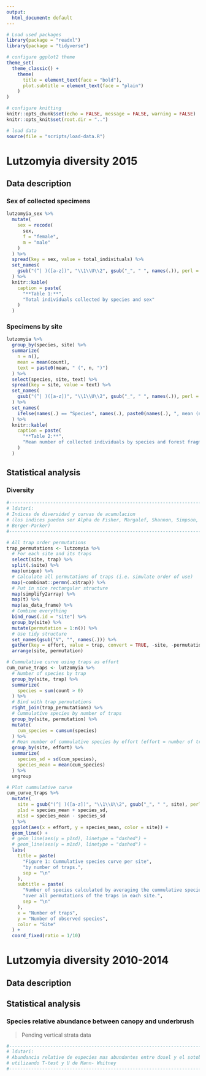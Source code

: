 ```yaml
---
output:
  html_document: default
---
```



```r
# Load used packages
library(package = "readxl")
library(package = "tidyverse")

# configure ggplot2 theme
theme_set(
  theme_classic() +
    theme(
      title = element_text(face = "bold"),
      plot.subtitle = element_text(face = "plain")
    )
)

# configure knitting
knitr::opts_chunk$set(echo = FALSE, message = FALSE, warning = FALSE)
knitr::opts_knit$set(root.dir = "..")
```


```r
# load data
source(file = "scripts/load-data.R")
```



# Lutzomyia diversity 2015

## Data description

### Sex of collected specimens

```r
lutzomyia_sex %>%
  mutate(
    sex = recode(
      sex,
      f = "female",
      m = "male"
    )
  ) %>%
  spread(key = sex, value = total_indivituals) %>%
  set_names(
    gsub("(^| )([a-z])", "\\1\\U\\2", gsub("_", " ", names(.)), perl = TRUE)
  ) %>%
  knitr::kable(
    caption = paste(
      "**Table 1:**",
      "Total individuals collected by species and sex" 
    )
  )
```


### Specimens by site

```r
lutzomyia %>%
  group_by(species, site) %>%
  summarize(
    n = n(),
    mean = mean(count),
    text = paste0(mean, " (", n, ")")
  ) %>%
  select(species, site, text) %>%
  spread(key = site, value = text) %>%
  set_names(
    gsub("(^| )([a-z])", "\\1\\U\\2", gsub("_", " ", names(.)), perl = TRUE)
  ) %>%
  set_names(
    ifelse(names(.) == "Species", names(.), paste0(names(.), ", mean (n)"))
  ) %>%
  knitr::kable(
    caption = paste(
      "**Table 2:**",
      "Mean number of collected individuals by species and forest fragmentation"
    )
  )
```


## Statistical analysis

### Diversity

```r
#------------------------------------------------------------------------------*
# ldutari:
# Indices de diversidad y curvas de acumulacion
# (los indices pueden ser Alpha de Fisher, Margalef, Shannon, Simpson,
# Berger-Parker)
#------------------------------------------------------------------------------*

# All trap order permutations
trap_permutations <- lutzomyia %>%
  # For each site and its traps
  select(site, trap) %>%
  split(.$site) %>%
  map(unique) %>%
  # Calculate all permutations of traps (i.e. simulate order of use)
  map(~combinat::permn(.x$trap)) %>%
  # Put in nice rectangular structure
  map(simplify2array) %>%
  map(t) %>%
  map(as_data_frame) %>%
  # Combine everything
  bind_rows(.id = "site") %>%
  group_by(site) %>%
  mutate(permutation = 1:n()) %>%
  # Use tidy structure
  set_names(gsub("V", "", names(.))) %>%
  gather(key = effort, value = trap, convert = TRUE, -site, -permutation) %>%
  arrange(site, permutation)
```



```r
# Cummulative curve using traps as effort
cum_curve_traps <- lutzomyia %>%
  # Number of species by trap
  group_by(site, trap) %>%
  summarize(
    species = sum(count > 0)
  ) %>%
  # Bind with trap permutations
  right_join(trap_permutations) %>%
  # Cummulative species by number of traps
  group_by(site, permutation) %>%
  mutate(
    cum_species = cumsum(species)
  ) %>%
  # Mean number of cummulative species by effort (effort = number of traps)
  group_by(site, effort) %>%
  summarize(
    species_sd = sd(cum_species),
    species_mean = mean(cum_species)
  ) %>%
  ungroup
```



```r
# Plot cummulative curve
cum_curve_traps %>%
  mutate(
    site = gsub("(^| )([a-z])", "\\1\\U\\2", gsub("_", " ", site), perl = TRUE),
    p1sd = species_mean + species_sd,
    m1sd = species_mean - species_sd
  ) %>%
  ggplot(aes(x = effort, y = species_mean, color = site)) +
  geom_line() +
  # geom_line(aes(y = p1sd), linetype = "dashed") +
  # geom_line(aes(y = m1sd), linetype = "dashed") +
  labs(
    title = paste(
      "Figure 1: Cummulative species curve per site",
      "by number of traps.",
      sep = "\n"
    ),
    subtitle = paste(
      "Number of species calculated by averaging the cummulative species",
      "over all permutations of the traps in each site.",
      sep = "\n"
    ),
    x = "Number of traps",
    y = "Number of observed species",
    color = "Site"
  ) +
  coord_fixed(ratio = 1/10)
```



# Lutzomyia diversity 2010-2014

## Data description


## Statistical analysis

### Species relative abundance between canopy and underbrush

> Pending vertical strata data

```r
#------------------------------------------------------------------------------*
# ldutari:
# Abundancia relative de especies mas abundantes entre dosel y el sotobosque,
# utilizando T-test y U de Mann- Whitney
#------------------------------------------------------------------------------*
```


